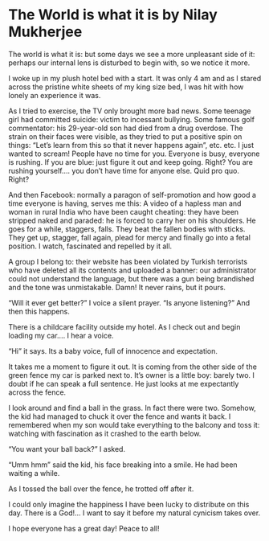 # The World is what it is by Nilay Mukherjee {-}

The world is what it is: but some days we see a more unpleasant side of it: perhaps our internal lens is disturbed to begin with, so we notice it more.

I woke up in my plush hotel bed with a start. It was only 4 am and as I stared across the pristine white sheets of my king size bed, I was hit with how lonely an experience it was.

As I tried to exercise, the TV only brought more bad news. Some teenage girl had committed suicide: victim to incessant bullying. Some famous golf commentator: his 29-year-old son had died from a drug overdose. The strain on their faces were visible, as they tried to put a positive spin on things: "Let's learn from this so that it never happens again", etc. etc. I just wanted to scream!
People have no time for you. Everyone is busy, everyone is rushing. If you are blue: just figure it out and keep going. Right? You are rushing yourself.... you don't have time for anyone else. Quid pro quo. Right?

And then Facebook: normally a paragon of self-promotion and how good a time everyone is having, serves me this: A video of a hapless man and woman in rural India who have been caught cheating: they have been stripped naked and paraded: he is forced to carry her on his shoulders. He goes for a while, staggers, falls. They beat the fallen bodies with sticks. They get up, stagger, fall again, plead for mercy and finally go into a fetal position. I watch, fascinated and repelled by it all.

A group I belong to: their website has been violated by Turkish terrorists who have deleted all its contents and uploaded a banner: our administrator could not understand the language, but there was a gun being brandished and the tone was unmistakable. Damn! It never rains, but it pours.

"Will it ever get better?" I voice a silent prayer. "Is anyone listening?" And then this happens.

There is a childcare facility outside my hotel. As I check out and begin loading my car.... I hear a voice.

"Hi" it says. Its a baby voice, full of innocence and expectation.

It takes me a moment to figure it out. It is coming from the other side of the green fence my car is parked next to. It's owner is a little boy: barely two. I doubt if he can speak a full sentence. He just looks at me expectantly across the fence.

I look around and find a ball in the grass. In fact there were two. Somehow, the kid had managed to chuck it over the fence and wants it back. I remembered when my son would take everything to the balcony and toss it: watching with fascination as it crashed to the earth below.

"You want your ball back?" I asked.

"Umm hmm" said the kid, his face breaking into a smile. He had been waiting a while.

As I tossed the ball over the fence, he trotted off after it.

I could only imagine the happiness I have been lucky to distribute on this day. There is a God!... I want to say it before my natural cynicism takes over.

I hope everyone has a great day! Peace to all!

